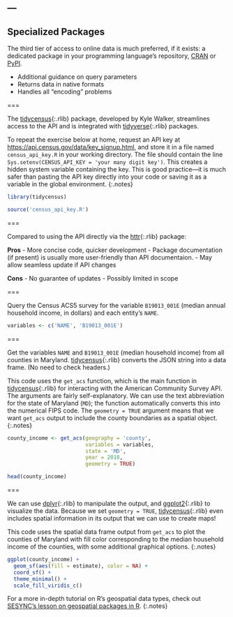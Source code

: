 ---
---

## Specialized Packages

The third tier of access to online data is much preferred, if it
exists: a dedicated package in your programming language's repository,
[CRAN](http://cran.r-project.org) or [PyPI](http://pypi.python.org).

- Additional guidance on query parameters
- Returns data in native formats
- Handles all "encoding" problems

===

The [tidycensus](){:.rlib} package, developed by Kyle Walker,
streamlines access to the API and is integrated with [tidyverse](){:.rlib} packages.

To repeat the exercise below at home, request an API key at
<https://api.census.gov/data/key_signup.html>, and store it in a file named `census_api_key.R`
in your working directory. The file should contain the line 
`Sys.setenv(CENSUS_API_KEY = 'your many digit key')`. This creates a hidden
system variable containing the key. This is good practice---it is much safer than
pasting the API key directly into your code or saving it as a variable in the global environment.
{:.notes}


```r
library(tidycensus)
```

```r
source('census_api_key.R')
```

===

Compared to using the API directly via the [httr](){:.rlib} package:

**Pros**
- More concise code, quicker development
- Package documentation (if present) is usually more user-friendly than API documentaion.
- May allow seamless update if API changes

**Cons**
- No guarantee of updates
- Possibly limited in scope

===

Query the Census ACS5 survey for the variable `B19013_001E` (median annual household income,
in dollars) and each entity's `NAME`.

```r
variables <- c('NAME', 'B19013_001E')
```

===

Get the variables `NAME` and `B19013_001E` (median household income) 
from all counties in Maryland. [tidycensus](){:.rlib}
converts the JSON string into a data frame. (No need to check headers.) 

This code uses the `get_acs` function, which is the main function in 
[tidycensus](){:.rlib} for interacting with the American Community Survey 
API. The arguments are fairly self-explanatory. We can use the text 
abbreviation for the state of Maryland (`MD`); the function automatically
converts this into the numerical FIPS code. The `geometry = TRUE` argument
means that we want `get_acs` output to include the county boundaries as a
spatial object.
{:.notes}

```r
county_income <- get_acs(geography = 'county',
                         variables = variables,
                         state = 'MD',
                         year = 2018,
                         geometry = TRUE)
```

```r
head(county_income)
```

===

We can use [dplyr](){:.rlib} to manipulate the output, and [ggplot2](){:.rlib} to visualize the data.
Because we set `geometry = TRUE`, [tidycensus](){:.rlib} even includes spatial information in its
output that we can use to create maps!

This code uses the spatial data frame output from `get_acs` to plot the counties of Maryland with
fill color corresponding to the median household income of the counties, with some additional
graphical options.
{:.notes}

```r
ggplot(county_income) + 
  geom_sf(aes(fill = estimate), color = NA) + 
  coord_sf() + 
  theme_minimal() + 
  scale_fill_viridis_c()
```

For a more in-depth tutorial on R's geospatial data types, check out 
[SESYNC's lesson on geospatial packages in R](https://cyberhelp.sesync.org/geospatial-packages-in-R-lesson).
{:.notes}